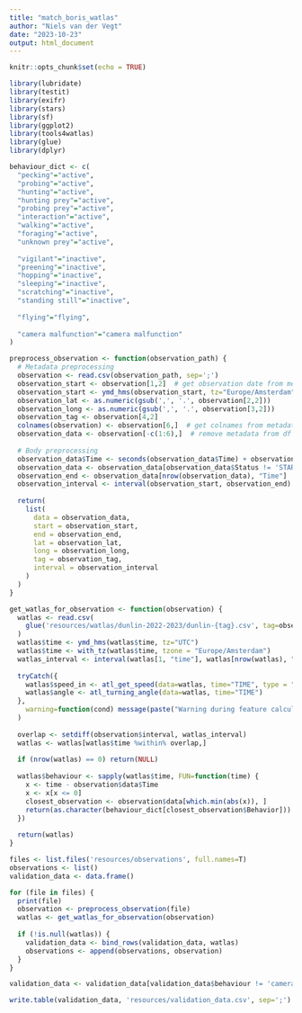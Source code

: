 ```yaml
---
title: "match_boris_watlas"
author: "Niels van der Vegt"
date: "2023-10-23"
output: html_document
---
```


```r
knitr::opts_chunk$set(echo = TRUE)
```

```r
library(lubridate)
library(testit)
library(exifr)
library(stars)
library(sf)
library(ggplot2)
library(tools4watlas)
library(glue)
library(dplyr)
```

```r
behaviour_dict <- c(
  "pecking"="active", 
  "probing"="active", 
  "hunting"="active",
  "hunting prey"="active",
  "probing prey"="active",
  "interaction"="active",
  "walking"="active",
  "foraging"="active",
  "unknown prey"="active",
  
  "vigilant"="inactive",
  "preening"="inactive",
  "hopping"="inactive",
  "sleeping"="inactive",
  "scratching"="inactive",
  "standing still"="inactive",
  
  "flying"="flying",
  
  "camera malfunction"="camera malfunction"
)
```

```r
preprocess_observation <- function(observation_path) {
  # Metadata preprocessing
  observation <- read.csv(observation_path, sep=';')
  observation_start <- observation[1,2]  # get observation date from metadata
  observation_start <- ymd_hms(observation_start, tz="Europe/Amsterdam")
  observation_lat <- as.numeric(gsub(',', '.', observation[2,2]))
  observation_long <- as.numeric(gsub(',', '.', observation[3,2]))
  observation_tag <- observation[4,2]
  colnames(observation) <- observation[6,]  # get colnames from metadata
  observation_data <- observation[-c(1:6),]  # remove metadata from df
  
  # Body preprocessing
  observation_data$Time <- seconds(observation_data$Time) + observation_start
  observation_data <- observation_data[observation_data$Status != 'START',]
  observation_end <- observation_data[nrow(observation_data), "Time"]
  observation_interval <- interval(observation_start, observation_end)
  
  return(
    list(
      data = observation_data,
      start = observation_start,
      end = observation_end,
      lat = observation_lat,
      long = observation_long,
      tag = observation_tag,
      interval = observation_interval
    )
  )
}
```

```r
get_watlas_for_observation <- function(observation) {
  watlas <- read.csv(
    glue('resources/watlas/dunlin-2022-2023/dunlin-{tag}.csv', tag=observation$tag)
  )
  watlas$time <- ymd_hms(watlas$time, tz="UTC")
  watlas$time <- with_tz(watlas$time, tzone = "Europe/Amsterdam")
  watlas_interval <- interval(watlas[1, "time"], watlas[nrow(watlas), "time"])
  
  tryCatch({
    watlas$speed_in <- atl_get_speed(data=watlas, time="TIME", type = "in") 
    watlas$angle <- atl_turning_angle(data=watlas, time="TIME") 
  },
    warning=function(cond) message(paste("Warning during feature calculation:", cond$message))
  )
  
  overlap <- setdiff(observation$interval, watlas_interval)
  watlas <- watlas[watlas$time %within% overlap,]
  
  if (nrow(watlas) == 0) return(NULL)
  
  watlas$behaviour <- sapply(watlas$time, FUN=function(time) {
    x <- time - observation$data$Time
    x <- x[x <= 0]
    closest_observation <- observation$data[which.min(abs(x)), ]
    return(as.character(behaviour_dict[closest_observation$Behavior]))
  })
  
  return(watlas)
}
```

```r
files <- list.files('resources/observations', full.names=T)
observations <- list()
validation_data <- data.frame()

for (file in files) {
  print(file)
  observation <- preprocess_observation(file)
  watlas <- get_watlas_for_observation(observation)
  
  if (!is.null(watlas)) {
    validation_data <- bind_rows(validation_data, watlas)
    observations <- append(observations, observation)
  }
}
```

```r
validation_data <- validation_data[validation_data$behaviour != 'camera malfunction',]
```

```r
write.table(validation_data, 'resources/validation_data.csv', sep=';')
```



